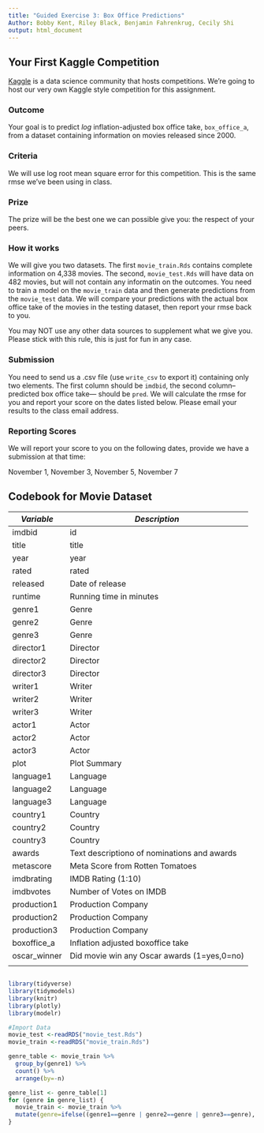 ```yaml
---
title: "Guided Exercise 3: Box Office Predictions"
Author: Bobby Kent, Riley Black, Benjamin Fahrenkrug, Cecily Shi
output: html_document
---
```


## Your First Kaggle Competition

[Kaggle](<https://www.kaggle.com/>) is a data science community that hosts competitions. We're going to host our very own Kaggle style competition for this assignment. 

### Outcome

Your goal is to predict _log_ inflation-adjusted box office take, `box_office_a`, from a dataset containing information on movies released since 2000.  

### Criteria

We will use log root mean square error for this competition. This is the same rmse we've been using in class. 

### Prize

The prize will be the best one we can possible give you: the respect of your peers. 

### How it works

We will give you two datasets. The first `movie_train.Rds` contains complete information on 4,338 movies. The second, `movie_test.Rds` will have data on 482 movies, but will not contain any informatin on the outcomes. You need to train a model on the `movie_train` data and then generate predictions from the `movie_test` data. We will compare your predictions with the actual box office take of the movies in the testing dataset, then report your rmse back to you. 

You may NOT use any other data sources to  supplement what we give you. Please stick with this rule, this is just for fun in any case. 

### Submission

You need to send us a .csv file (use `write_csv` to export it) containing only two elements. The first column should be `imdbid`, the second column-- predicted box office take--- should be `pred`. We will calculate the rmse for you and report your score on the dates listed below. Please email your results to the class email address. 

### Reporting Scores

We will report your score to you on the following dates, provide we have a submission at that time:

November 1, November 3, November 5, November 7


## Codebook for Movie Dataset

|        *Variable*        |             *Description*        |
|--------------|---------------------------------------------|
| imdbid       | id                                          |
| title        | title                                       |
| year         | year                                        |
| rated        | rated                                       |
| released     | Date of release                             |
| runtime      | Running time in minutes                     |
| genre1       | Genre                                       |
| genre2       | Genre                                       |
| genre3       | Genre                                       |
| director1    | Director                                    |
| director2    | Director                                    |
| director3    | Director                                    |
| writer1      | Writer                                      |
| writer2      | Writer                                      |
| writer3      | Writer                                      |
| actor1       | Actor                                       |
| actor2       | Actor                                       |
| actor3       | Actor                                       |
| plot         | Plot Summary                                |
| language1    | Language                                    |
| language2    | Language                                    |
| language3    | Language                                    |
| country1     | Country                                     |
| country2     | Country                                     |
| country3     | Country                                     |
| awards       | Text descriptiono of nominations and awards |
| metascore    | Meta Score from Rotten Tomatoes             |
| imdbrating   | IMDB Rating (1:10)                          |
| imdbvotes    | Number of Votes on IMDB                     |
| production1  | Production Company                          |
| production2  | Production Company                          |
| production3  | Production Company                          |
| boxoffice_a  | Inflation adjusted boxoffice take           |
| oscar_winner | Did movie win any Oscar awards (1=yes,0=no) |
|              |                                             |

## 

```r
library(tidyverse)
library(tidymodels)
library(knitr)
library(plotly)
library(modelr)
```

```r
#Import Data
movie_test <-readRDS("movie_test.Rds")
movie_train <-readRDS("movie_train.Rds")
```

```r
genre_table <- movie_train %>% 
  group_by(genre1) %>% 
  count() %>%
  arrange(by=-n)
```

```r
genre_list <- genre_table[1]
for (genre in genre_list) {
  movie_train <- movie_train %>% 
  mutate(genre=ifelse((genre1==genre | genre2==genre | genre3==genre), 1, 0))
}
```

```r

```

